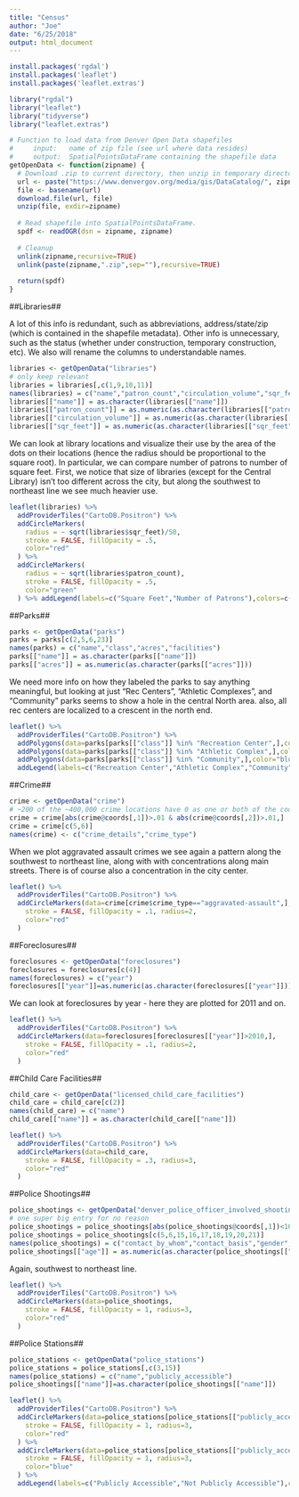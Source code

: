 ```yaml
---
title: "Census"
author: "Joe"
date: "6/25/2018"
output: html_document
---
```


```r
install.packages('rgdal')
install.packages('leaflet')
install.packages('leaflet.extras')
```



```r
library("rgdal")
library("leaflet")
library("tidyverse")
library("leaflet.extras")
```


```r
# Function to load data from Denver Open Data shapefiles
#     input:   name of zip file (see url where data resides)
#     output:  SpatialPointsDataFrame containing the shapefile data
getOpenData <- function(zipname) {
  # Download .zip to current directory, then unzip in temporary directory.
  url <- paste("https://www.denvergov.org/media/gis/DataCatalog/", zipname, "/shape/", zipname, ".zip", sep="")
  file <- basename(url)
  download.file(url, file)
  unzip(file, exdir=zipname)
  
  # Read shapefile into SpatialPointsDataFrame.
  spdf <- readOGR(dsn = zipname, zipname)
  
  # Cleanup
  unlink(zipname,recursive=TRUE)
  unlink(paste(zipname,".zip",sep=""),recursive=TRUE)
  
  return(spdf)
}
```

##Libraries##

A lot of this info is redundant, such as abbreviations, address/state/zip (which is contained in the shapefile metadata). Other info is unnecessary, such as the status (whether under construction, temporary construction, etc). We also will rename the columns to understandable names. 

```r
libraries <- getOpenData("libraries")
# only keep relevant 
libraries = libraries[,c(1,9,10,11)]
names(libraries) = c("name","patron_count","circulation_volume","sqr_feet")
libraries[["name"]] = as.character(libraries[["name"]])
libraries[["patron_count"]] = as.numeric(as.character(libraries[["patron_count"]]))
libraries[["circulation_volume"]] = as.numeric(as.character(libraries[["circulation_volume"]]))
libraries[["sqr_feet"]] = as.numeric(as.character(libraries[["sqr_feet"]]))
```

We can look at library locations and visualize their use by the area of the dots on their locations (hence the radius should be proportional to the square root). In particular, we can compare number of patrons to number of square feet. First, we notice that size of libraries (except for the Central Library) isn't too different across the city, but along the southwest to northeast line we see much heavier use.  

```r
leaflet(libraries) %>% 
  addProviderTiles("CartoDB.Positron") %>%
  addCircleMarkers(
    radius = ~ sqrt(libraries$sqr_feet)/50,
    stroke = FALSE, fillOpacity = .5,
    color="red"
  ) %>%
  addCircleMarkers(
    radius = ~ sqrt(libraries$patron_count),
    stroke = FALSE, fillOpacity = .5,
    color="green"
  ) %>% addLegend(labels=c("Square Feet","Number of Patrons"),colors=c("red","green"))
```

##Parks## 

```r
parks <- getOpenData("parks")
parks = parks[c(2,5,6,23)]
names(parks) = c("name","class","acres","facilities")
parks[["name"]] = as.character(parks[["name"]])
parks[["acres"]] = as.numeric(as.character(parks[["acres"]]))
```
We need more info on how they labeled the parks to say anything meaningful, but looking at just "Rec Centers", "Athletic Complexes", and "Community" parks seems to show a hole in the central North area. also, all rec centers are localized to a crescent in the north end. 

```r
leaflet() %>% 
  addProviderTiles("CartoDB.Positron") %>%
  addPolygons(data=parks[parks[["class"]] %in% "Recreation Center",],color="red") %>%
  addPolygons(data=parks[parks[["class"]] %in% "Athletic Complex",],color="green") %>%
  addPolygons(data=parks[parks[["class"]] %in% "Community",],color="blue") %>%
  addLegend(labels=c("Recreation Center","Athletic Complex","Community"),colors=c("red","green","blue"))
```

##Crime##

```r
crime <- getOpenData("crime")
# ~200 of the ~400,000 crime locations have 0 as one or both of the coordinates
crime = crime[abs(crime@coords[,1])>.01 & abs(crime@coords[,2])>.01,]
crime = crime[c(5,6)]
names(crime) <- c("crime_details","crime_type")
```

When we plot aggravated assault crimes we see again a pattern along the southwest to northeast line, along with with concentrations along main streets. There is of course also a concentration in the city center. 

```r
leaflet() %>% 
  addProviderTiles("CartoDB.Positron") %>%
  addCircleMarkers(data=crime[crime$crime_type=="aggravated-assault",],
    stroke = FALSE, fillOpacity = .1, radius=2,
    color="red"
  )
```

##Foreclosures##

```r
foreclosures <- getOpenData("foreclosures")
foreclosures = foreclosures[c(4)]
names(foreclosures) = c("year")
foreclosures[["year"]]=as.numeric(as.character(foreclosures[["year"]]))
```

We can look at foreclosures by year - here they are plotted for 2011 and on. 

```r
leaflet() %>% 
  addProviderTiles("CartoDB.Positron") %>%
  addCircleMarkers(data=foreclosures[foreclosures[["year"]]>2010,],
    stroke = FALSE, fillOpacity = .1, radius=2,
    color="red"
  )
```

##Child Care Facilities##

```r
child_care <- getOpenData("licensed_child_care_facilities")
child_care = child_care[c(2)]
names(child_care) = c("name")
child_care[["name"]] = as.character(child_care[["name"]])
```

```r
leaflet() %>% 
  addProviderTiles("CartoDB.Positron") %>%
  addCircleMarkers(data=child_care,
    stroke = FALSE, fillOpacity = .3, radius=3,
    color="red"
  )
```

##Police Shootings##

```r
police_shootings <- getOpenData("denver_police_officer_involved_shootings")
# one super big entry for no reason
police_shootings = police_shootings[abs(police_shootings@coords[,1])<1000 & abs(police_shootings@coords[,2])<1000,]
police_shootings = police_shootings[c(5,6,15,16,17,18,19,20,21)]
names(police_shootings) = c("contact_by_whom","contact_basis","gender","age","race","ethnicity","armed_with","discharged","casualty")
police_shootings[["age"]] = as.numeric(as.character(police_shootings[["age"]]))
```

Again, southwest to northeast line. 

```r
leaflet() %>% 
  addProviderTiles("CartoDB.Positron") %>%
  addCircleMarkers(data=police_shootings,
    stroke = FALSE, fillOpacity = 1, radius=3,
    color="red"
  )
```

##Police Stations##

```r
police_stations <- getOpenData("police_stations")
police_stations = police_stations[,c(3,15)]
names(police_stations) = c("name","publicly_accessible")
police_shootings[["name"]]=as.character(police_shootings[["name"]])
```

```r
leaflet() %>% 
  addProviderTiles("CartoDB.Positron") %>%
  addCircleMarkers(data=police_stations[police_stations[["publicly_accessible"]]=="NO",],
    stroke = FALSE, fillOpacity = 1, radius=3,
    color="red"
  ) %>%
  addCircleMarkers(data=police_stations[police_stations[["publicly_accessible"]]=="YES",],
    stroke = FALSE, fillOpacity = 1, radius=3,
    color="blue"
  ) %>%
  addLegend(labels=c("Publicly Accessible","Not Publicly Accessible"),colors=c("blue","red"))
```
